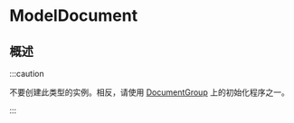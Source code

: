 # ModelDocument

<ToBePolishedAfterTranslation />

<OriginalSource
  title="ModelDocument"
  url="https://developer.apple.com/documentation/swiftdata/modeldocument"
  summary="使用 SwiftData 管理其存储的文档类型"
/>

## 概述

:::caution

不要创建此类型的实例。相反，请使用 [DocumentGroup](https://developer.apple.com/documentation/SwiftUI/DocumentGroup) 上的初始化程序之一。

:::
